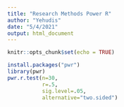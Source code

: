 ```yaml
---
title: "Research Methods Power R"
author: "Yehudis"
date: "5/4/2021"
output: html_document
---
```


```r
knitr::opts_chunk$set(echo = TRUE)
```


```r
install.packages("pwr")
library(pwr)
pwr.r.test(n=30,
           r=.5,
           sig.level=.05,
           alternative="two.sided")
```
